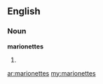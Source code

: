 ==English==

===Noun===
'''marionettes'''

# {{plural of|marionette}}

[[ar:marionettes]]
[[my:marionettes]]